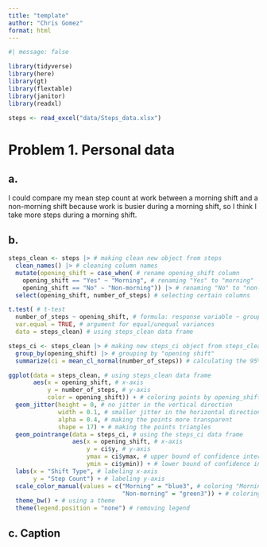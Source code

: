 ```yaml
---
title: "template"
author: "Chris Gomez"
format: html
---
```


```r
#| message: false

library(tidyverse)
library(here)
library(gt)
library(flextable)
library(janitor)
library(readxl)

steps <- read_excel("data/Steps_data.xlsx")
```


# Problem 1. Personal data

## a. 

I could compare my mean step count at work between a morning shift and a non-morning shift because work is busier during a morning shift, so I think I take more steps during a morning shift. 

## b. 

```r
steps_clean <- steps |> # making clean new object from steps
  clean_names() |> # cleaning column names
  mutate(opening_shift = case_when( # rename opening_shift column
    opening_shift == "Yes" ~ "Morning", # renaming "Yes" to "morning"
    opening_shift == "No" ~ "Non-morning")) |> # renaming "No" to "non-morning"
  select(opening_shift, number_of_steps) # selecting certain columns 

t.test( # t-test
  number_of_steps ~ opening_shift, # formula: response variable ~ grouping variable
  var.equal = TRUE, # argument for equal/unequal variances
  data = steps_clean) # using steps_clean data frame

steps_ci <- steps_clean |> # making new steps_ci object from steps_clean
  group_by(opening_shift) |> # grouping by "opening shift"
  summarize(ci = mean_cl_normal(number_of_steps)) # calculating the 95% CI

ggplot(data = steps_clean, # using steps_clean data frame 
       aes(x = opening_shift, # x-axis
           y = number_of_steps, # y-axis
           color = opening_shift)) + # coloring points by opening_shift
  geom_jitter(height = 0, # no jitter in the vertical direction 
              width = 0.1, # smaller jitter in the horizontal direction 
              alpha = 0.4, # making the points more transparent 
              shape = 17) + # making the points triangles 
  geom_pointrange(data = steps_ci, # using the steps_ci data frame
                  aes(x = opening_shift, # x-axis
                      y = ci$y, # y-axis
                      ymax = ci$ymax, # upper bound of confidence interval
                      ymin = ci$ymin)) + # lower bound of confidence interval 
  labs(x = "Shift Type", # labeling x-axis
       y = "Step Count") + # labeling y-axis
  scale_color_manual(values = c("Morning" = "blue3", # coloring "Morning" blue
                                "Non-morning" = "green3")) + # coloring "Non-morning" green
  theme_bw() + # using a theme
  theme(legend.position = "none") # removing legend
```

## c. Caption



